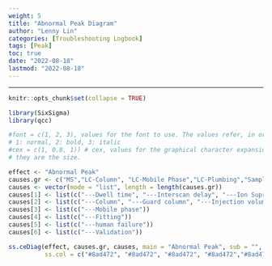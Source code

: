 ```yaml
---
weight: 5
title: "Abnormal Peak Diagram"
author: "Lenny Lin"
categories: [Troubleshooting Logbook]
tags: [Peak]
toc: true
date: "2022-08-18"
lastmod: "2022-08-18"
---
```



<!--more-->

---

```r
knitr::opts_chunk$set(collapse = TRUE)
```

```r
library(SixSigma)
library(qcc)

#font = c(1, 2, 3), values for the font to use. The values refer, in order, to branches, causes and effect.
# 1: normal, 2: bold, 3: italic
#cex = c(1, 0.8, 1)) # cex, values for the graphical character expansion. The values refer, in order, to branches, causes and effect
# they are the size.
```





```r
effect <- "Abnormal Peak"
causes.gr <- c("MS","LC-Column", "LC-Mobile Phase","LC-Plumbing","Sample Prep", "Service")
causes <- vector(mode = "list", length = length(causes.gr))
causes[1] <- list(c("---Dwell time", "---Interscan delay", "---Ion Supression"))
causes[2] <- list(c("---Column", "---Guard column", "---Injection volume", "---Injection solution", "---Composition"))
causes[3] <- list(c("---Mobile phase"))
causes[4] <- list(c("---Fitting"))
causes[5] <- list(c("---human failure"))
causes[6] <- list(c("---Validation"))

ss.ceDiag(effect, causes.gr, causes, main = "Abnormal Peak", sub = "",
          ss.col = c("#8ad472", "#8ad472", "#8ad472", "#8ad472","#8ad472"))
```


